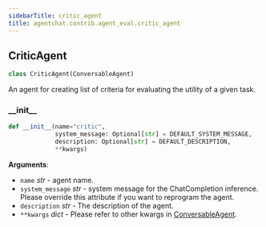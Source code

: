 ```yaml
---
sidebarTitle: critic_agent
title: agentchat.contrib.agent_eval.critic_agent
---
```


## CriticAgent

```python
class CriticAgent(ConversableAgent)
```

An agent for creating list of criteria for evaluating the utility of a given task.

### \_\_init\_\_

```python
def __init__(name="critic",
             system_message: Optional[str] = DEFAULT_SYSTEM_MESSAGE,
             description: Optional[str] = DEFAULT_DESCRIPTION,
             **kwargs)
```

**Arguments**:

- `name` _str_ - agent name.
- `system_message` _str_ - system message for the ChatCompletion inference.
  Please override this attribute if you want to reprogram the agent.
- `description` _str_ - The description of the agent.
- `**kwargs` _dict_ - Please refer to other kwargs in
  [ConversableAgent](../../conversable_agent#init).

